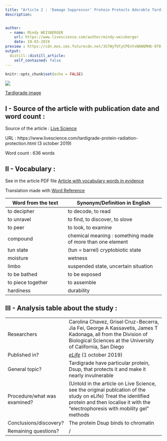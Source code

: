 ```yaml
---
title: "Article 2 : 'Damage Suppressor' Protein Protects Adorable Tardigrades ... and Human Cells, Too"
description: 


author:
  - name: Mindy WEISBERGER
    url: https://www.livescience.com/author/mindy-weisberger
    date: 10-03-2019
preview : https://cdn.mos.cms.futurecdn.net/3S7WyTUtyCPEnYxNAWQMHb-970-80.jpg
output:
  distill::distill_article:
    self_contained: false
---
```


```r
knitr::opts_chunk$set(echo = FALSE)
```

![](https://cdn.mos.cms.futurecdn.net/3S7WyTUtyCPEnYxNAWQMHb-970-80.jpg)

[Tardigrade image](https://cdn.mos.cms.futurecdn.net/3S7WyTUtyCPEnYxNAWQMHb-970-80.jpg)

## I - Source of the article with publication date and word count :

Source of the article : [Live Science](https://www.livescience.com/tardigrade-protein-radiation-protection.html)

URL : https://www.livescience.com/tardigrade-protein-radiation-protection.html (3 october 2019)

Word count : 636 words

## II - Vocabulary :

See in the article PDF file [Article with vocabulary words in evidence]()

Translation made with [Word Reference](https://www.wordreference.com/)

| Word from the text | Synonym/Definition in English | French translation
| ------------------- | ------------------------------ |
| to decipher |to decode, to read | déchiffrer |
| to unravel | to find, to discover, to slove | découvrir  |
| to peer | to look, to examine | examiner |
| compound | chemical meaning : something made of more than one element | composé |
| tun state | (tun = barrel) cryptobiotic state | état de dormance |
| moisture | wetness | humidité |
| limbo | suspended state, uncertain situation | état temporaire |
| to be bathed | to be exposed | être baigné, être exposé  |
| to piece together | to assemble | assembler, réunir |
| hardiness | durability | robustesse |

## III - Analysis table about the study : 

|                              |                                                                     |
| ---------------------------- | ------------------------------------------------------------------- |
| Researchers                  | Carolina Chavez, Grisel Cruz-Becerra, Jia Fei, George A Kassavetis, James T Kadonaga, all from the Division of Biological Sciences at the University of California, San Diego |
| Published in?                | [*eLife*](https://elifesciences.org/articles/47682) (1 october 2019)                                                       |
| General topic?               |  Tardigrade have particular protein, Dsup, that protects it and make it nearly invulnerable |
| Procedure/what was examined? | (Untold in the article on Live Science, see the original publcation of the study on eLife) Treat the identified protein and then localise it with the "electrophoresis with mobility gel" methods |
| Conclusions/discovery?       | The protein Dsup binds to chromatin       |
| Remaining questions?         | / |



